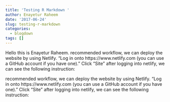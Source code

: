 ```yaml
---
title: 'Testing R Markdown '
author: Enayetur Raheem
date: '2017-06-24'
slug: testing-r-markdown
categories:
  - blogdown
tags: []
---
```


Hello this is Enayetur Raheem. recommended workflow, we can deploy the website by using Netlify. “Log in onto https://www.netlify.com (you can use a GitHub account if you have one).” Click “Site” after logging into netlify, we can see the following instruction:

recommended workflow, we can deploy the website by using Netlify. “Log in onto https://www.netlify.com (you can use a GitHub account if you have one).” Click “Site” after logging into netlify, we can see the following instruction:

